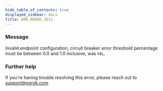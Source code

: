 ```yaml
---
hide_table_of_contents: true
displayed_sidebar: docs
title: ERR_NGROK_1611
---
```


### Message

Invalid endpoint configuration, circuit breaker error threshold percentage must be between 0.0 and 1.0 inclusive, was `VAL`.

### Further help

If you're having trouble resolving this error, please reach out to [support@ngrok.com](mailto:support@ngrok.com?subject=Help%20with%20ERR_NGROK_1611)
